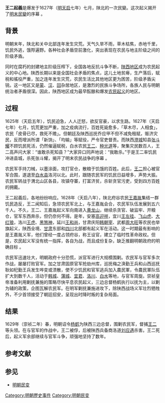 {{pov|time=2018-06-18+00:00}}
'''王二起義'''是爆发于1627年（[[明朝|明]][[天启_(明朝)|天启]]七年）七月，陕北的一次民變。这次起义揭开了[[明末民變|明末民變]]的序幕{{参|name=王二|{{cite web|title=王二|url=http://www.weinan.gov.cn/zjwn/wnfz/2012n/dyb/dyz/218681.htm|publisher=渭南市人民政府|accessdate=2014-01-04|location=陕西渭南|language=中文|date=2012-12-11|archive-date=2014-01-04|archive-url=https://web.archive.org/web/20140104204536/http://www.weinan.gov.cn/zjwn/wnfz/2012n/dyb/dyz/218681.htm|dead-url=no}}}} 。

== 背景 ==
明朝末年，陕北和关中北部连年发生灾荒。天气久旱不雨，草木枯焦，赤地千里，饥民外逃，饿殍遍野{{参|name=王二}}。各种社会矛盾空前激化，突出表现在农民与地主阶级之间的阶级矛盾{{参|name=明末农民起义|{{cite web|title=明末农民起义|url=http://www.hxlsw.com/history/Ming/js/2006/0920/1352.html|publisher=中华历史|accessdate=2014-01-04|language=中文|archive-date=2013-05-15|archive-url=https://web.archive.org/web/20130515232901/http://www.hxlsw.com/history/Ming/js/2006/0920/1352.html|dead-url=no}}}}。

同时在腐朽的封建地主阶级压榨下，全国各地反抗斗争不断，[[陕西|陕西地区]]成为农民起义的中心地。陕西长期以来是全国社会矛盾的焦点，这儿土地贫瘠，生产落后，赋税和徭役严重，加之连年发生灾荒，农民生活比其他地区更为困苦，阶级矛盾尖锐。这一地区又是[[蒙古族|蒙]]、[[汉族|汉]]、[[回民|回]]杂居地区，是激烈的民族斗争场所，各族人民与明朝统治者矛盾很深。因此，陕西地区成为最早酝酿和爆发[[农民起义|农民起义]]的地区{{参|name=明末农民起义}}。

== 过程 ==
1625年（天启五年），饥民迫急，人人迁怒，欲反官豪，以求生路。1627年（天启七年）七月，饥荒更加严重，加之疫病流行，百姓死毙愈多，「草木尽，人相食」，农民「皮骨已尽，救死不赡」。但朝廷及陕西巡抚乔应甲不但不减免租赋，赈济灾民，反而增派所谓「新饷」、「均输」等赋役，严令官吏督责{{参|name=王二}}。而陕西[[澄城|澄城]]知县[[张斗耀|张斗耀]]不顾饥民死活，仍然催逼赋税，白水农民[[王二|王二]]、[[种光道|种光道]]等，聚集灾民数百人，王二高声问大家：“谁敢杀死知县？”大家异口同声地说：“我敢杀。”于是王二率饥民冲进县城，杀死张斗耀，揭开了明末农民战争的序幕{{参|{{cite web|author=张秀平|title=明末农民战争|url=http://military.china.com/zh_cn/history2/06/11027560/20050406/12222376.html|publisher=中华网军事|accessdate=2014-01-04|coauthors=毛元佑、黄朴民|language=中文|year=2005-04-06|archiveurl=https://web.archive.org/web/20140104212806/http://military.china.com/zh_cn/history2/06/11027560/20050406/12222376.html|archivedate=2014-01-04|deadurl=yes}}}} 。

农民军手持刀械，以墨涂面，攻打官仓，散粮于饥饿的百姓。此后，[[王二|王二]]担心被官军合围，遂退至[[白水县|白水县]]洛河以北。此时，跟随农民军的饥民日益增多，声势大振。农民军转战于渭北山区各县，攻镇夺寨，打富济贫，杀斩贪官污吏，受到四方百姓的拥戴{{参|name=王二}}。

王二起義后，各地纷纷响应。1628年（天启八年），陕北府谷农民[[王嘉胤|王嘉胤]]集结一群饥民造反，王二闻知后，急领农民军北上，与王嘉胤会合，农民军队伍发展到五六千人。不久，王二、王嘉胤起义军向南进入[[黄龙山|黄龙山]]，继续杀贪官、破监牢、开粮仓，官军东西奔杀，但仍奈何不得。是年，安塞[[高迎祥|高迎祥]]，宜川[[王左挂|王左挂]]、[[飞山虎|飞山虎]]、[[大红狼|大红狼]]，洛川[[王虎|王虎]]、[[黑煞神|黑煞神]]，延川[[王和尚|王和尚]]，甘肃庆阳[[韩朝宰|韩朝宰]]、武都[[周大旺|周大旺]]等农民也举旗起义，陕西全境、[[甘肃|甘肃]]东部和[[四川|四川]]北部都有起义军在活动。这一时期最有影响的是王嘉胤义军，他们曾经一度占领府谷，称王设官，建立了临时性革命政权。但是，农民起义军没有统一指挥，各自为战，而且成份复杂，缺乏推翻明朝政府的明确目标{{参|name=明末农民起义}}{{参|{{cite journal|title=《明末农民起义》|journal=《历史教学》|date=1980年|issue=11期|language=中文}}}} 。

农民军迅速壮大，明朝政府十分恐慌，派官军进行大规模围剿。农民军与官军多次作战，屡屡打败官军。加之甘肃固原官军抢劫州库，巡抚梅之涣勤王兵和山西巡抚耿如杞勤王兵发生哗变或溃散，使不少饥民和官军逃兵加入農民軍，令農民軍队伍扩大到数千人，活动于[[韩城|韩城]]、[[蒲城|蒲城]]、[[宜君|宜君]]、[[洛川|洛川]]、[[白水|白水]]等地，与官军周旋{{参|name=王二}}。崇祯皇帝准备利用剿抚兼施的策略尽快平息农民起义，三边总督杨鹤执行以抚为主，以剿为辅的政策，企图瓦解农民军。在明军剿抚兼施进攻下，除陕西战场义军壮烈牺牲外，不少首领接受了朝廷招安，呈现出时降时叛的复杂局面{{参|name=明末农民起义}}。

== 结果 ==
1629年（崇祯二年）春，明朝诏令[[杨鹤|杨鹤]]为陕西三边总督，围剿农民军，督捕[[王二|王二]]等头领。在与官军的作战中，王二被俘，后被陕西兵备商洛道[[刘应遇|刘应遇]]杀害。王二死后，起义军余部继续与官军斗争，顽强地坚持了数年{{参|name=王二}}。

==参考文献==
{{ReflistH|2}}
{{RefFoot}}
{{ReflistF}}

== 参见 ==
*[[明朝民变|明朝民变]]

{{明朝歷史事件}}
{{中国农民起义领袖}}

[[Category:明朝歷史事件|Category:明朝歷史事件]]
[[Category:明朝民变|Category:明朝民变]]